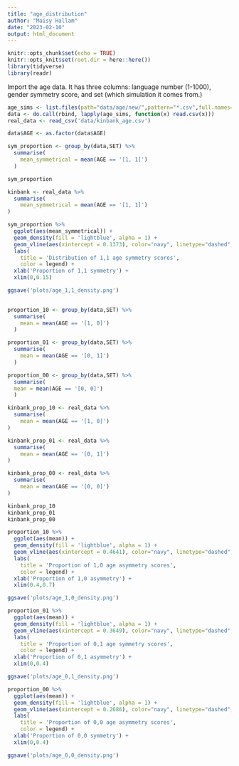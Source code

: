 ```yaml
---
title: "age_distribution"
author: "Maisy Hallam"
date: "2023-02-10"
output: html_document
---
```


```r
knitr::opts_chunk$set(echo = TRUE)
knitr::opts_knit$set(root.dir = here::here())
library(tidyverse)
library(readr)
```

Import the age data. It has three columns: language number (1-1000),
gender symmetry score, and set (which simulation it comes from.)

```r
age_sims <- list.files(path="data/age/new/",pattern="*.csv",full.names=TRUE)
data <- do.call(rbind, lapply(age_sims, function(x) read.csv(x)))
real_data <- read_csv('data/kinbank_age.csv')

```

```r
data$AGE <- as.factor(data$AGE)
```


```r
sym_proportion <- group_by(data,SET) %>%
  summarise(
    mean_symmetrical = mean(AGE == '[1, 1]')
  )
```

```r
sym_proportion
```

```r
kinbank <- real_data %>%
  summarise(
    mean_symmetrical = mean(AGE == '[1, 1]')
)
```



```r
sym_proportion %>%
  ggplot(aes(mean_symmetrical)) +
  geom_density(fill = 'lightblue', alpha = 1) +
  geom_vline(aes(xintercept = 0.1373), color="navy", linetype="dashed", size=0.5) +
  labs(
    title = 'Distribution of 1,1 age symmetry scores',
    color = legend) +
  xlab('Proportion of 1,1 symmetry') +
  xlim(0,0.15)

ggsave('plots/age_1,1_density.png')
  
```

```r
proportion_10 <- group_by(data,SET) %>%
  summarise(
    mean = mean(AGE == '[1, 0]')
  )

proportion_01 <- group_by(data,SET) %>%
  summarise(
    mean = mean(AGE == '[0, 1]')
  )

proportion_00 <- group_by(data,SET) %>%
  summarise(
  mean = mean(AGE == '[0, 0]')
  )
```

```r
kinbank_prop_10 <- real_data %>%
  summarise(
    mean = mean(AGE == '[1, 0]')
)

kinbank_prop_01 <- real_data %>%
  summarise(
    mean = mean(AGE == '[0, 1]')
)

kinbank_prop_00 <- real_data %>%
  summarise(
    mean = mean(AGE == '[0, 0]')
)

kinbank_prop_10
kinbank_prop_01
kinbank_prop_00
```

```r
proportion_10 %>%
  ggplot(aes(mean)) +
  geom_density(fill = 'lightblue', alpha = 1) +
  geom_vline(aes(xintercept = 0.4641), color="navy", linetype="dashed", size=0.5) +
  labs(
    title = 'Proportion of 1,0 age asymmetry scores',
    color = legend) +
  xlab('Proportion of 1,0 asymmetry') +
  xlim(0.4,0.7)

ggsave('plots/age_1,0_density.png')
```

```r
proportion_01 %>%
  ggplot(aes(mean)) +
  geom_density(fill = 'lightblue', alpha = 1) +
  geom_vline(aes(xintercept = 0.3649), color="navy", linetype="dashed", size=0.5) +
  labs(
    title = 'Proportion of 0,1 age symmetry scores',
    color = legend) +
  xlab('Proportion of 0,1 asymmetry') +
  xlim(0,0.4)

ggsave('plots/age_0,1_density.png')
```

```r
proportion_00 %>%
  ggplot(aes(mean)) +
  geom_density(fill = 'lightblue', alpha = 1) +
  geom_vline(aes(xintercept = 0.2686), color="navy", linetype="dashed", size=0.5) +
  labs(
    title = 'Proportion of 0,0 age asymmetry scores',
    color = legend) +
  xlab('Proportion of 0,0 symmetry') +
  xlim(0,0.4)

ggsave('plots/age_0,0_density.png')
```

